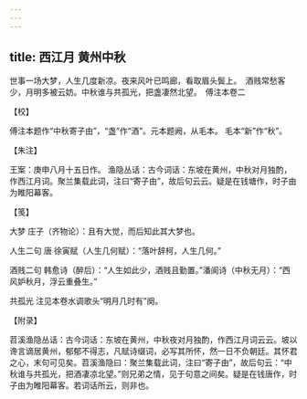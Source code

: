 ```yaml
---
---
---
```

title: 西江月 黄州中秋
---







世事一场大梦，人生几度新凉。夜来风叶已鸣廊，看取眉头鬓上。　酒贱常愁客少，月明多被云妨。中秋谁与共孤光，把盏凄然北望。　傅注本卷二





【校】


傅注本题作“中秋寄子由”，“盏”作“酒”。元本题阙，从毛本。 毛本“新”作“秋”。





【朱注】


王案：庚申八月十五日作。 渔隐丛话：古今词话：东坡在黄州，中秋对月独酌，作西江月词。聚兰集载此词，注曰“寄子由”，故后句云云。疑是在钱塘作，时子由为睢阳幕客。





【笺】


大梦 庄子（齐物论）：且有大觉，而后知此其大梦也。

人生二句 唐 徐寅赋（人生几何赋）：“落叶辞柯，人生几何。”

酒贱二句 韩愈诗（醉后）：“人生如此少，酒贱且勤置。”潘阆诗（中秋无月）：“西风妒秋月，浮云重叠生。”

共孤光 注见本卷水调歌头“明月几时有”阕。





【附录】


苕溪渔隐丛话：古今词话：东坡在黄州，中秋夜对月独酌，作西江月词云云。坡以谗言谪居黄州，郁郁不得志，凡赋诗缀词，必写其所怀，然一日不负朝廷。其怀君之心，末句可见矣。苕溪渔隐曰：聚兰集载此词，注曰“寄子由”，故后句云：“中秋谁与共孤光，把酒凄凉北望。”则兄弟之情，见于句意之间矣。疑是在钱唐作，时子由为睢阳幕客。若词话所云，则非也。